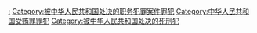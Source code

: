[[Category:中华人民共和国已执行死刑受贿案|:]]
[[Category:被中华人民共和国处决的职务犯罪案件罪犯|Category:被中华人民共和国处决的职务犯罪案件罪犯]]
[[Category:中华人民共和国受贿罪罪犯|Category:中华人民共和国受贿罪罪犯]]
[[Category:被中华人民共和国处决的死刑犯|Category:被中华人民共和国处决的死刑犯]]
